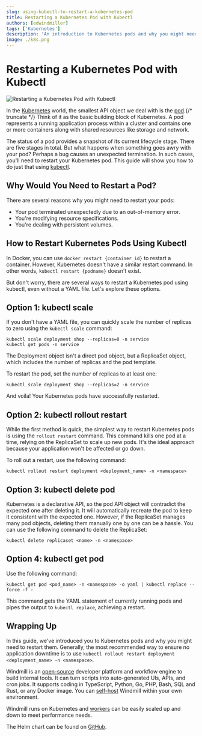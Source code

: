 ```yaml
---
slug: using-kubectl-to-restart-a-kubernetes-pod
title: Restarting a Kubernetes Pod with Kubectl
authors: [edwindmiller]
tags: ['Kubernetes']
description: 'An introduction to Kubernetes pods and why you might need to restart them.'
image: ./k8s.png
---
```


# Restarting a Kubernetes Pod with Kubectl

![Restarting a Kubernetes Pod with Kubectl](./k8s.png "Restarting a Kubernetes Pod with Kubectl")

In the [Kubernetes](https://kubernetes.io/) world, the smallest API object we deal with is the [pod](https://kubernetes.io/docs/concepts/workloads/pods/).{/* truncate */} Think of it as the basic building block of Kubernetes. A pod represents a running application process within a cluster and contains one or more containers along with shared resources like storage and network. 

The status of a pod provides a snapshot of its current lifecycle stage. There are five stages in total. But what happens when something goes awry with your pod? Perhaps a bug causes an unexpected termination. In such cases, you'll need to restart your Kubernetes pod. This guide will show you how to do just that using [kubectl](https://kubernetes.io/docs/reference/kubectl/).

## Why Would You Need to Restart a Pod?

There are several reasons why you might need to restart your pods:

- Your pod terminated unexpectedly due to an out-of-memory error.
- You're modifying resource specifications.
- You're dealing with persistent volumes.

## How to Restart Kubernetes Pods Using Kubectl

In Docker, you can use `docker restart {container_id}` to restart a container. However, Kubernetes doesn't have a similar restart command. In other words, `kubectl restart {podname}` doesn't exist.

But don't worry, there are several ways to restart a Kubernetes pod using kubectl, even without a YAML file. Let's explore these options.

## Option 1: kubectl scale

If you don't have a YAML file, you can quickly scale the number of replicas to zero using the `kubectl scale` command:

```
kubectl scale deployment shop --replicas=0 -n service
kubectl get pods -n service
```

The Deployment object isn't a direct pod object, but a ReplicaSet object, which includes the number of replicas and the pod template.

To restart the pod, set the number of replicas to at least one:

```
kubectl scale deployment shop --replicas=2 -n service
```

And voila! Your Kubernetes pods have successfully restarted.

## Option 2: kubectl rollout restart

While the first method is quick, the simplest way to restart Kubernetes pods is using the `rollout restart` command. This command kills one pod at a time, relying on the ReplicaSet to scale up new pods. It's the ideal approach because your application won't be affected or go down.

To roll out a restart, use the following command:

```
kubectl rollout restart deployment <deployment_name> -n <namespace>
```

## Option 3: kubectl delete pod

Kubernetes is a declarative API, so the pod API object will contradict the expected one after deleting it. It will automatically recreate the pod to keep it consistent with the expected one. However, if the ReplicaSet manages many pod objects, deleting them manually one by one can be a hassle. You can use the following command to delete the ReplicaSet:

```
kubectl delete replicaset <name> -n <namespace>
```

## Option 4: kubectl get pod

Use the following command:

```
kubectl get pod <pod_name> -n <namespace> -o yaml | kubectl replace --force -f -
```

This command gets the YAML statement of currently running pods and pipes the output to `kubectl replace`, achieving a restart.

## Wrapping Up

In this guide, we've introduced you to Kubernetes pods and why you might need to restart them. Generally, the most recommended way to ensure no application downtime is to use `kubectl rollout restart deployment <deployment_name> -n <namespace>`. 

Windmill is an [open-source](https://github.com/windmill-labs/windmill) developer platform and workflow engine to build internal tools. It can turn scripts into auto-generated UIs, APIs, and cron jobs. It supports coding in TypeScript, Python, Go, PHP, Bash, SQL and Rust, or any Docker image. You can [self-host](/docs/advanced/self_host) Windmill within your own environment.

Windmill runs on Kubernetes and [workers](/docs/core_concepts/worker_groups) can be easily scaled up and down to meet performance needs.

The Helm chart can be found on [GitHub](https://github.com/windmill-labs/windmill-helm-charts).